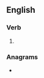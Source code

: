==English==

===Verb===
{{head|en|verb form}}

# {{en-past of|outplace}}

===Anagrams===
* {{l|en|copulated}}